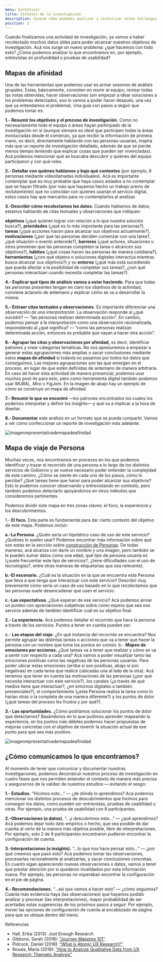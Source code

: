 ```yaml
---
menu: Sintetizar
title: Síntesis de la investigación
description: Conocé cómo podemos analizar y sintetizar estos hallazgos de cuando profundizamos en conocer en quienes van a usar los servicios digitales
position: 2
---
```


Cuando finalizamos una actividad de investigación, ya vamos a haber recolectado muchos datos útiles para poder alcanzar nuestros objetivos de investigación. Acá nos surge un nuevo problema: ¿qué hacemos con todo esto? ¿Cómo podemos analizar lo que encontramos en, por ejemplo, entrevistas en profundidad o pruebas de usabilidad?

## Mapas de afinidad

Una de las herramientas que podemos usar es armar sesiones de análisis grupales. Estas, básicamente, consisten en reunir al equipo, revisar todas las notas obtenidas, hacer observaciones (sin empezar a idear soluciones a los problemas detectados, eso lo vamos a poder hacer después, una vez que ya entendamos el problema). Una guía con pasos a seguir que podemos tomar es:

**1.- Resumir los objetivos y el proceso de investigación.** Como no necesariamente todo el equipo o áreas hayan participado de la investigación en sí (aunque siempre es ideal que participen todas la áreas involucradas desde el comienzo, ya que recibir la información de primera mano, es decir, directamente hablando con las personas usuarias, inspira más que un reporte de investigación detallado, además de que se pierde menos tiempo teniendo que explicar cosas que pueden ser vivenciadas). Acá podemos mencionar qué se buscaba descubrir y quiénes del equipo participaron y con qué roles.

**2.- Detallar con quiénes hablamos y bajo qué contextos** (por ejemplo, 6 personas mediante videollamadas individuales). Acá es importante contemplar que es muy probable que haya casos aislados a no contemplar que se hayan filtrado (por más que hayamos hecho un trabajo previo de reclutamiento) que no coincidan con quienes usarían el servicio digital, estos casos hay que marcarlos para no contemplarlos al analizar.

**3.-Describir cómo recolectamos los datos.** Cuando hablamos de datos, estamos hablando de citas textuales y observaciones que indiquen:

**objetivos** (¿qué quieren lograr con relación a lo que nuestra solución busca?),
**prioridades** (¿qué es lo más importante para las personas?),
**tareas** (¿qué acciones hacen para alcanzar sus objetivos actualmente?),
**motivaciones** (¿por qué las personas deciden comenzar con una tarea?, ¿qué situación o evento antecede?),
**barreras** (¿qué actores, situaciones u otros previenen que las personas completen la tarea o alcancen sus objetivos?),
**hábitos** (¿qué cosas hacen las personas de manera cotidiana?),
**herramientas** (¿con qué objetos o soluciones digitales interactúa mientras busca alcanzar sus objetivos?) y su
**entorno** (¿qué más está sucediendo que pueda afectar a la posibilidad de completar sus tareas?, ¿con qué personas interactúan cuando necesita completar las tareas?).

**4.- Explicar qué tipos de análisis vamos a estar haciendo.** Para que todas las personas presentes tengan en claro los objetivos de la actividad, conviene aclararlo de antemano y explicar cómo se va a desarrollar la misma.

**5.- Extraer citas textuales y observaciones.** Es importante diferenciar una _observación de una interpretación_. La observación responde al ¿qué sucedió? — “las personas realizan determinada acción”. En cambio, podemos pensar a la _interpretación_ como una observación racionalizada, respondiendo al ¿qué significa? — “como las personas realizan determinada acción, entonces es probable que vayan a hacer otra acción”.

**6.- Agrupar las citas y observaciones por afinidad,** es decir, identificar patrones y crear categorías temáticas. No nos apresuremos a empezar a generar estas agrupaciones más amplias o sacar conclusiones mediante estos **mapas de afinidad** si todavía no pasamos por todos los datos que conseguimos. Las mejores agrupaciones son las que emergen en el proceso, en lugar de que estén definidas de antemano de manera arbitraria. En caso de hacer esta actividad de manera presencial, podemos usar muchos post-its para esto, pero como herramienta digital también podemos usar _MURAL_, _Miro_ o _FigJam._ En la imagen de abajo hay un ejemplo de cómo se construye un mapa de afinidad.

**7.- Resumir lo que se encontró** —los patrones encontrados los cuales los podemos interpretar y definir los insights— y qué va a implicar a la hora de diseñar.

**8.- Documentar** este análisis en un formato que se pueda compartir. Vamos a ver cómo confeccionar un reporte de investigación más adelante.

![imagenrepresentativademapadeafinidad](/creamos_experiencias/usabilidad/investigacion-02.png)

## Mapa de viaje de Persona

Muchas veces, nos encontramos en procesos en los que podemos identificar y trazar el recorrido de una persona a lo largo de los distintos servicios de Gobierno y se vuelve necesario poder entender la complejidad de este camino. ¿Cómo se siente en cada uno de los pasos, cómo lo percibe? ¿Qué tareas tiene que hacer para poder alcanzar sus objetivos? Esto lo podemos conocer observando y entrevistando en contexto, pero también podemos detectarlo apoyándonos en otros métodos que consideremos pertinentes.

Podemos dividir este mapa en tres zonas claves: el foco, la experiencia y los descubrimientos.

1.- **El foco.** Esta parte es fundamental para dar cierto contexto del objetivo de este mapa. Podemos incluir:

**a.-La Persona.** ¿Quién sería un hipotético caso de uso de este servicio? ¿Quiénes lo suelen usar? Podemos encontrar más información sobre qué son estas en la sección sobre [construcción de Personas](https://gcba.github.io/estandares/creamos_experiencias/usabilidad/construir_personajes/). De todas maneras, acá alcanza con darle un nombre y una imagen, pero también se le pueden sumar datos como una edad, qué tipo de persona usuaria es (¿suele frecuentar este tipo de servicios?, ¿tiene dificultades con el uso de tecnologías?, entre otras maneras de etiquetarlas que sea relevante).

**b.-El escenario.** ¿Cuál es la situación en la que se encuentra esta Persona que lleva a que tenga que interactuar con este servicio? Describir muy brevemente cómo sería un caso de uso basado en lo que recolectamos que las personas suele desencadenar que usen el servicio.

**c.-Las expectativas.** ¿Qué esperan de ese servicio? Acá podemos armar un punteo con apreciaciones subjetivas sobre cómo espera que sea ese servicio además de también identificar cuál es su objetivo final.

**2.- La experiencia.** Acá podemos detallar el recorrido que hace la persona a través de los servicios. Puntos a tener en cuenta pueden ser:

a.- **Las etapas del viaje.** ¿En qué instancia del recorrido se encuentra? Nos permite agrupar las distintas tareas o acciones que va a tener que hacer la persona con un nombre que tome los puntos en común.
b.- **Mapeo de emociones por acciones.** ¿Qué tareas va a tener que realizar y cómo se va a sentir con respecto a cada una? Acá vamos a poder visualizar tanto las emociones positivas como las negativas de las personas usuarias. Para poder ubicar estas emociones (arriba si son positivas, abajo si son negativas) en cada tarea que realice (ubicadas una al lado de la otra). Acá tenemos que tener en cuenta las motivaciones de las personas (¿por qué necesita interactuar con este servicio?), los canales (¿a través de qué medios tiene que interactuar?, ¿en entornos digitales o también presenciales?), el comportamiento (¿esta Persona realiza la tarea como lo harían otras o la completa de una manera diferente?) y los puntos de dolor (¿qué tareas del proceso les frustra y por qué?).

**3.- Las oportunidades.** ¿Cómo podríamos solucionar los puntos de dolor que detectamos? Basándonos en lo que pudimos aprender mapeando la experiencia, en los puntos más débiles podemos hacer propuestas de mejoras concretas con el objetivo de revertir la situación actual de ese punto para que sea más positivo.

![imagenrepresentativademapadeafinidad](/creamos_experiencias/usabilidad/investigacion-01.png)

## ¿Cómo comunicamos lo que encontramos?

Al momento de tener que comunicar y documentar nuestras investigaciones, podemos deconstruir nuestros proceso de investigación en cuatro fases que nos permiten entender el contexto de manera más precisa y asegurarnos de la validez de nuestros estudios — evitando el sesgo:

**1.- Estudios.** “Hicimos esto…” — ¿de dónde lo aprendimos? Acá podemos mencionar los distintos procesos de descubrimientos que hicimos para conseguir los datos, como pueden ser entrevistas, pruebas de usabilidad u otras. Por ejemplo, una prueba de usabilidad con 8 participantes.

**2.-Observaciones (o datos).** “…y descubrimos esto…” — ¿qué aprendimos? Acá podemos dejar todo dato empírico o hecho, que sea posible de dar cuenta al verlo de la manera más objetiva posible, libre de interpretaciones. Por ejemplo, solo 2 de 8 participantes encontraron pudieron encontrar la configuración de cuenta.

**3.-Interpretaciones (o insights).** “…lo que nos hace pensar esto…” — ¿por qué creemos que pasó esto? Acá podemos tomar las observaciones, procesarlas racionalmente al analizarlas, y sacar conclusiones concretas. En cuanto sigan apareciendo nuevas observaciones o datos, vamos a tener que prestar atención por si quedaron invalidados por esta información nueva. Por ejemplo, las personas no esperaban encontrar la configuración en el pie de página.

**4.- Recomendaciones.** “…así que vamos a hacer esto” — ¿cómo seguimos? Cuanta más evidencia haya (las observaciones) que hayamos podido analizar y procesar (las interpretaciones), mayor probabilidad de ser acertadas estas sugerencias de los próximos pasos a seguir. Por ejemplo, mover las opciones de configuración de cuenta al encabezado de página para que se ubique dentro del menú.

Referencias

- Hall, Erika (2013): Just Enough Research
- Gibbons, Sarah (2018): [“Journey Mapping 101”](https://www.nngroup.com/articles/journey-mapping-101/)
- Pidcock, Daniel (2018): [“What is Atomic UX Research?”](https://blog.prototypr.io/what-is-atomic-research-e5d9fbc1285c)
- Rosala, Maria (2019): [“How to Analyze Qualitative Data from UX Research: Thematic Analysis”](https://www.nngroup.com/articles/thematic-analysis/)
